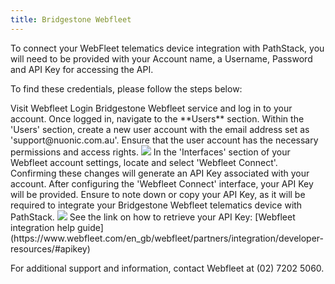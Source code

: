 ```yaml
---
title: Bridgestone Webfleet
---
```


To connect your WebFleet telematics device integration with PathStack, you will need to be provided with your Account
name, a Username, Password and API Key for accessing the API.

To find these credentials, please follow the steps below:

<Steps>
  <Step title="Login to your Webfleet account">
    Visit Webfleet Login Bridgestone Webfleet service and log in to your account. Once logged in, navigate to the
    **Users** section.
  </Step>
  <Step title="Create a new user for PathStack">
    Within the 'Users' section, create a new user account with the email address set as 'support@nuonic.com.au'. Ensure
    that the user account has the necessary permissions and access rights.
    <img src="images/integration-guides/wf-1.png" />
  </Step>
  <Step title="Configure Webfleet Connect interface">
    In the 'Interfaces' section of your Webfleet account settings, locate and select 'Webfleet Connect'. Confirming
    these changes will generate an API Key associated with your account.
  </Step>
  <Step title="Retrieve your credentials">
    After configuring the 'Webfleet Connect' interface, your API Key will be provided. Ensure to note down or copy your
    API Key, as it will be required to integrate your Bridgestone Webfleet telematics device with PathStack.
    <img src="images/integration-guides/wf-2.png" />
    See the link on how to retrieve your API Key: [Webfleet integration help
    guide](https://www.webfleet.com/en_gb/webfleet/partners/integration/developer-resources/#apikey)
  </Step>
</Steps>

<Warning>For additional support and information, contact Webfleet at (02) 7202 5060.</Warning>
